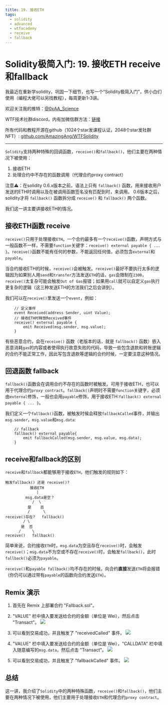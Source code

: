 ```yaml
---
title: 19. 接收ETH
tags:
  - solidity
  - advanced
  - wtfacademy
  - receive
  - fallback
---
```


# Solidity极简入门: 19. 接收ETH receive和fallback

我最近在重新学solidity，巩固一下细节，也写一个“Solidity极简入门”，供小白们使用（编程大佬可以另找教程），每周更新1-3讲。

欢迎关注我的推特：[@0xAA_Science](https://twitter.com/0xAA_Science)

WTF技术社群discord，内有加微信群方法：[链接](https://discord.gg/5akcruXrsk)

所有代码和教程开源在github（1024个star发课程认证，2048个star发社群NFT）: [github.com/AmazingAng/WTFSolidity](https://github.com/AmazingAng/WTFSolidity)

-----

`Solidity`支持两种特殊的回调函数，`receive()`和`fallback()`，他们主要在两种情况下被使用：
1. 接收ETH
2. 处理合约中不存在的函数调用（代理合约proxy contract）

注意⚠️：在solidity 0.6.x版本之前，语法上只有 `fallback()` 函数，用来接收用户发送的ETH时调用以及在被调用函数签名没有匹配到时，来调用。
0.6版本之后，solidity才将 `fallback()` 函数拆分成 `receive()` 和 `fallback()` 两个函数。

我们这一讲主要讲接收ETH的情况。

## 接收ETH函数 receive
`receive()`只用于处理接收`ETH`。一个合约最多有一个`receive()`函数，声明方式与一般函数不一样，不需要`function`关键字：`receive() external payable { ... }`。`receive()`函数不能有任何的参数，不能返回任何值，必须包含`external`和`payable`。

当合约接收ETH的时候，`receive()`会被触发。`receive()`最好不要执行太多的逻辑因为如果别人用`send`和`transfer`方法发送`ETH`的话，`gas`会限制在`2300`，`receive()`太复杂可能会触发`Out of Gas`报错；如果用`call`就可以自定义`gas`执行更复杂的逻辑（这三种发送ETH的方法我们之后会讲到）。

我们可以在`receive()`里发送一个`event`，例如：
```solidity
    // 定义事件
    event Received(address Sender, uint Value);
    // 接收ETH时释放Received事件
    receive() external payable {
        emit Received(msg.sender, msg.value);
    }
```

有些恶意合约，会在`receive()` 函数（老版本的话，就是 `fallback()` 函数）嵌入恶意消耗`gas`的内容或者使得执行故意失败的代码，导致一些包含退款和转账逻辑的合约不能正常工作，因此写包含退款等逻辑的合约时候，一定要注意这种情况。

## 回退函数 fallback
`fallback()`函数会在调用合约不存在的函数时被触发。可用于接收ETH，也可以用于代理合约`proxy contract`。`fallback()`声明时不需要`function`关键字，必须由`external`修饰，一般也会用`payable`修饰，用于接收ETH:`fallback() external payable { ... }`。

我们定义一个`fallback()`函数，被触发时候会释放`fallbackCalled`事件，并输出`msg.sender`，`msg.value`和`msg.data`:

```solidity
    // fallback
    fallback() external payable{
        emit fallbackCalled(msg.sender, msg.value, msg.data);
    }
```

## receive和fallback的区别
`receive`和`fallback`都能够用于接收`ETH`，他们触发的规则如下：
```
触发fallback() 还是 receive()?
           接收ETH
              |
         msg.data是空？
            /  \
          是    否
          /      \
receive()存在?   fallback()
        / \
       是  否
      /     \
receive()   fallback()
```
简单来说，合约接收`ETH`时，`msg.data`为空且存在`receive()`时，会触发`receive()`；`msg.data`不为空或不存在`receive()`时，会触发`fallback()`，此时`fallback()`必须为`payable`。

`receive()`和`payable fallback()`均不存在的时候，向合约**直接**发送`ETH`将会报错（你仍可以通过带有`payable`的函数向合约发送`ETH`）。


## Remix 演示
1. 首先在 Remix 上部署合约 "Fallback.sol"。
2. "VALUE" 栏中填入要发送给合约的金额（单位是 Wei），然后点击 "Transact"。
    ![](img/19-1.jpg)

3. 可以看到交易成功，并且触发了 "receivedCalled" 事件。
    ![](img/19-2.jpg)

4. "VALUE" 栏中填入要发送给合约的金额（单位是 Wei），"CALLDATA" 栏中填入随意编写的`msg.data`，然后点击 "Transact"。
    ![](img/19-3.jpg)
    
5. 可以看到交易成功，并且触发了 "fallbackCalled" 事件。
    ![](img/19-4.jpg)


## 总结
这一讲，我介绍了`Solidity`中的两种特殊函数，`receive()`和`fallback()`，他们主要在两种情况下被使用，他们主要用于处理接收`ETH`和代理合约`proxy contract`。
